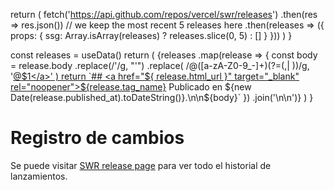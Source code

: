 
  return (
    fetch('https://api.github.com/repos/vercel/swr/releases')
      .then(res => res.json())
      // we keep the most recent 5 releases here
      .then(releases => ({
        props: { ssg: Array.isArray(releases) ? releases.slice(0, 5) : [] }
      }))
  )
}

  const releases = useData()
  return (
    <Markdown>
      {releases
        .map(release => {
          const body = release.body
            .replace(/&#39;/g, "'")
            .replace(
              /@([a-zA-Z0-9_-]+)(?=(,| ))/g,
              '<a href="https://github.com/$1" target="_blank" rel="noopener">@$1</a>'
            )
          return `## <a href="${
            release.html_url
          }" target="_blank" rel="noopener">${release.tag_name}</a>
Publicado en ${new Date(release.published_at).toDateString()}.\n\n${body}`
        })
        .join('\n\n')}
    </Markdown>
  )
}

# Registro de cambios

Se puede visitar [SWR release page](https://github.com/vercel/swr/releases) para
ver todo el historial de lanzamientos.

<ReleasesRenderer />
